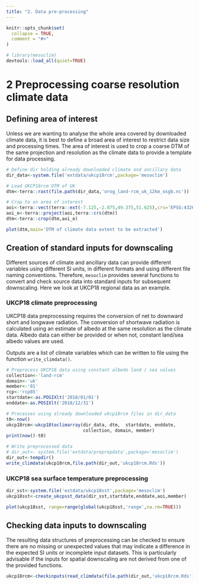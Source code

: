 ```yaml
---
title: "2. Data pre-processing"
---
```


```r
knitr::opts_chunk$set(
  collapse = TRUE,
  comment = "#>"
)
```

```r
# library(mesoclim)
devtools::load_all(quiet=TRUE)
```

# 2 Preprocessing coarse resolution climate data

## Defining area of interest
Unless we are wanting to analyse the whole area covered by downloaded climate data, it is best to define a broad area of interest to restrict data size and processing times. The area of interest is used to crop a coarse DTM of the same projection and resolution as the climate data to provide a template for data processing. 

```r
# Define dir holding already downloaded climate and ancillary data
dir_data<-system.file('extdata/ukcp18rcm',package='mesoclim')

# Load UKCP18rcm DTM of UK
dtm<-terra::rast(file.path(dir_data,'orog_land-rcm_uk_12km_osgb.nc'))

# Crop to an area of interest
aoi<-terra::vect(terra::ext(-7.125,-2.875,49.375,51.625),crs='EPSG:4326')
aoi_e<-terra::project(aoi,terra::crs(dtm))
dtm<-terra::crop(dtm,aoi_e)

plot(dtm,main='DTM of climate data extent to be extracted')
```

## Creation of standard inputs for downscaling
Different sources of climate and ancillary data can provide different variables using different SI units, in  different formats and using different file naming conventions. Therefore, `mesoclim` provides several functions to convert and check source data into standard inputs for subsequent downscaling. Here we look at UKCP18 regional data as an example.

### UKCP18 climate preprocessing
UKCP18 data preprocessing requires the conversion of net to downward short and longwave radiation. The conversion of shortwave radiation is calculated using an estimate of albedo at the same resolution as the climate data. Albedo data can either be provided or when not, constant land/sea albedo values are used.

Outputs are a list of climate variables which can be written to file using the function `write_climdata()`.

```r
# Preprocess UKCP18 data using constant albedo land / sea values
collection<-'land-rcm'
domain<-'uk'
member<-'01'
rcp<-'rcp85'
startdate<-as.POSIXlt('2018/01/01')
enddate<-as.POSIXlt('2018/12/31')

# Processes using already downloaded ukcp18rcm files in dir_data
t0<-now()
ukcp18rcm<-ukcp18toclimarray(dir_data, dtm,  startdate, enddate,
                             collection, domain, member)
print(now()-t0)

# Write preprocessed data
# dir_out<- system.file('extdata/preprepdata',package='mesoclim')
dir_out<-tempdir()
write_climdata(ukcp18rcm,file.path(dir_out,'ukcp18rcm.Rds'))
```

### UKCP18 sea surface temperature preprocessing
```r
dir_sst<-system.file('extdata/ukcp18sst',package='mesoclim')
ukcp18sst<-create_ukcpsst_data(dir_sst,startdate,enddate,aoi,member)

plot(ukcp18sst, range=range(global(ukcp18sst,'range',na.rm=TRUE)))
```

## Checking data inputs to downscaling
The resulting data structures of preprocessing can be checked to ensure there are no missing or unexpected values that may indicate a difference in the expected SI units or incomplete input datasets. This is particularly advisable if the inputs for spatial downscaling are not derived from one of the provided functions.

```r
ukcp18rcm<-checkinputs(read_climdata(file.path(dir_out,'ukcp18rcm.Rds')), tstep = "day")
```
